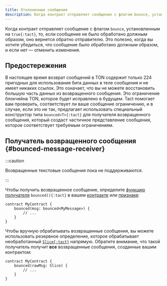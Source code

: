 ```yaml
---
title: Отклоненные сообщения
description: Когда контракт отправляет сообщение с флагом bounce, установленным на true, то, если сообщение не было обработано должным образом, оно вернется обратно отправителю
---
```


Когда контракт отправляет сообщение с флагом `bounce`, установленным на `true{:tact}`, то, если сообщение не было обработано должным образом, оно вернется обратно отправителю. Это полезно, когда вы хотите убедиться, что сообщение было обработано должным образом, и если нет — отменить изменения.

## Предостережения

В настоящее время возврат сообщений в TON содержит только 224 пригодных для использования бита данных в теле сообщения и не имеет никаких ссылок. Это означает, что вы не можете восстановить большую часть данных из возвращенного сообщения. Это ограничение блокчейна TON, которое будет исправлено в будущем. Tact помогает вам проверить, соответствует ли ваше сообщение ограничению, и в случае, если это не так, предлагает использовать специальный конструктор типа `bounced<T>{:tact}` для получателя возвращенного сообщения, который создаст частичное представление сообщения, которое соответствует требуемым ограничениям.

## Получатель возвращенного сообщения {#bounced-message-receiver}

:::caution

  Возвращенные текстовые сообщения пока не поддерживаются.

:::

Чтобы получить возвращенное сообщение, определите [функцию получателя](/ru/book/contracts#receiver-functions) `bounced(){:tact}` в вашем [контракте](/ru/book/contracts) или [признаке](/ru/book/types#traits):

```tact {2-4}
contract MyContract {
    bounced(msg: bounced<MyMessage>) {
        // ...
    }
}
```

Чтобы вручную обрабатывать возвращенные сообщения, вы можете использовать резервное определение, которое обрабатывает необработанный [`Slice{:tact}`](/ru/book/cells#slices) напрямую. Обратите внимание, что такой получатель получит **все** возвращенные сообщения, созданные вашим контрактом:

```tact /rawMsg: Slice/
contract MyContract {
    bounced(rawMsg: Slice) {
        // ...
    }
}
```
